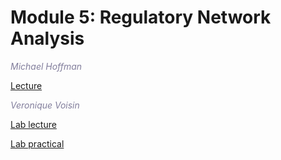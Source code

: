 # Module 5: Regulatory Network Analysis {#intro-regulatory-networks}

*<font color="#827e9c">Michael Hoffman</font>*
  
  [Lecture](https://drive.google.com/a/bioinformatics.ca/file/d/1o-s4zbmfVnXICsespFrjyJ42ZjTz8dUJ/view?usp=sharing)
  
*<font color="#827e9c">Veronique Voisin</font>*  
  
  [Lab lecture](https://drive.google.com/a/bioinformatics.ca/file/d/1Ieg6W0irazZn69jKWopvhcEyLusYHQhy/view?usp=sharing)  
  
  [Lab practical](#regulatory_network_lab) 
